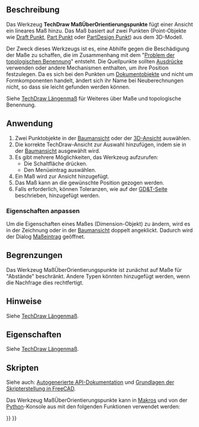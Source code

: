 <languages/>

<div class="mw-translate-fuzzy">
{{Docnav/de
|[[TechDraw_AxoLengthDimension/de|AxonometrischesLängenmaß]]
|[[TechDraw_DimensionRepair/de|Maßreperatur]]
|[[TechDraw_Workbench/de|TechDraw]]
|IconL=TechDraw_AxoLengthDimension.svg
|IconR=TechDraw_DimensionRepair.svg
|IconC=Workbench_TechDraw.svg
}}
</div>

{{VeryImportantMessage|This tool is obsolete, it is not available in 1.1 and above.<br> The regular Dimension tool should be used instead.}}

{{GuiCommand/de
|Name=TechDraw LandmarkDimension
|Name/de=TechDraw MaßÜberOrientierungspunkte
|MenuLocation=TechDraw → Bemaßungen → Maß zwischen Orientierungspunkten einfügen - EXPERIMENTELL
|Workbenches=[[TechDraw_Workbench/de|TechDraw]]
|Version=0.19
|SeeAlso=[[TechDraw_HorizontalDimension/de|TechDraw MaßHorizontal]], [[TechDraw_VerticalDimension/de|TechDraw MaßVertikal]]
}}

<span id="Description"></span>
==Beschreibung==

Das Werkzeug '''TechDraw MaßÜberOrientierungspunkte''' fügt einer Ansicht ein lineares Maß hinzu. Das Maß basiert auf zwei Punkten (Point-Objekte wie [[Draft_Point/de|Draft Punkt]], [[Part_Point/de|Part Punkt]] oder [[PartDesign_Point/de|PartDesign Punkt]]) aus dem 3D-Modell.

Der Zweck dieses Werkzeugs ist es, eine Abhilfe gegen die Beschädigung der Maße zu schaffen, die im Zusammenhang mit dem "[[Topological_naming_problem/de|Problem der topologischen Benennung]]" entsteht. Die Quellpunkte sollten [[Expressions/de|Ausdrücke]] verwenden oder andere Mechanismen enthalten, um ihre Position festzulegen. Da es sich bei den Punkten um [[App_DocumentObject/de|Dokumentobjekte]] und nicht um Formkomponenten handelt, ändert sich ihr Name bei Neuberechnungen nicht, so dass sie leicht gefunden werden können.

Siehe [[TechDraw_LengthDimension/de#Begrenzungen|TechDraw Längenmaß]] für Weiteres über Maße und topologische Benennung.

<span id="Usage"></span>
==Anwendung==

# Zwei Punktobjekte in der [[Tree_view/de|Baumansicht]] oder der [[3D_view/de|3D-Ansicht]] auswählen.
# Die korrekte TechDraw-Ansicht zur Auswahl hinzufügen, indem sie in der [[Tree_view/de|Baumansicht]] ausgewählt wird.
# Es gibt mehrere Möglichkeiten, das Werkzeug aufzurufen:
#* Die Schaltfläche {{Button|[[Image:TechDraw_LandmarkDimension.svg|16px]] [[TechDraw_LandmarkDimension|Maß zwischen Orientierungspunkten hinzufügen - EXPERIMENTELL]]}} drücken.
#* Den Menüeintrag {{MenuCommand|TechDraw → Maßeinträge  → [[Image:TechDraw_LandmarkDimension.svg|16px]] Maß zwischen Orientierungspunkten hinzufügen - EXPERIMENTELL}} auswählen.
# Ein Maß wird zur Ansicht hinzugefügt.
# Das Maß kann an die gewünschte Position gezogen werden.
# Falls erforderlich, können Toleranzen, wie auf der [[TechDraw_Geometric_dimensioning_and_tolerancing/de#Toleranzen|GD&T-Seite]] beschrieben, hinzugefügt werden.

<span id="Change_properties"></span>
===Eigenschaften anpassen===

Um die Eigenschaften eines Maßes (Dimension-Objekt) zu ändern, wird es in der Zeichnung oder in der [[Tree_view/de|Baumansicht]] doppelt angeklickt. Dadurch wird der Dialog [[TechDraw_LengthDimension/de#Dialog Maßeintrag|Maßeintrag]] geöffnet.

<span id="Limitations"></span>
== Begrenzungen ==

Das Werkzeug MaßÜberOrientierungspunkte ist zunächst auf Maße für  "Abstände" beschränkt. Andere Typen könnten hinzugefügt werden, wenn die Nachfrage dies rechtfertigt.

<span id="Notes"></span>
==Hinweise==

Siehe [[TechDraw_LengthDimension/de#Hinweise|TechDraw Längenmaß]].

<span id="Properties"></span>
==Eigenschaften== 

Siehe [[TechDraw_LengthDimension/de#Eigenschaften|TechDraw Längenmaß]].

<span id="Scripting"></span>
==Skripten==

Siehe auch: [https://freecad.github.io/SourceDoc/ Autogenerierte API-Dokumentation] und [[FreeCAD_Scripting_Basics/de|Grundlagen der Skripterstellung in FreeCAD]].

Das Werkzeug MaßÜberOrientierungspunkte kann in [[Macros/de|Makros]] und von der [[Python/de|Python]]-Konsole aus mit den folgenden Funktionen verwendet werden:

{{Code|code=
dim1 = FreeCAD.ActiveDocument.addObject("TechDraw::LandmarkDimension", "Landmark")
dim1.Type = "Distance"
dim1.References2D = [(TDView, "Vertex1")]
dim1.References3D = [(Point3d1, "Vertex1")]
dim1.References3D = [(Point3d2, "Vertex1")]
page.addView(dim1)
}}


<div class="mw-translate-fuzzy">
{{Docnav/de
|[[TechDraw_AxoLengthDimension/de|AxonometrischesLängenmaß]]
|[[TechDraw_DimensionRepair/de|Maßreperatur]]
|[[TechDraw_Workbench/de|TechDraw]]
|IconL=TechDraw_AxoLengthDimension.svg
|IconR=TechDraw_DimensionRepair.svg
|IconC=Workbench_TechDraw.svg
}}
</div>

{{TechDraw Tools navi{{#translation:}}}}
{{Userdocnavi{{#translation:}}}}